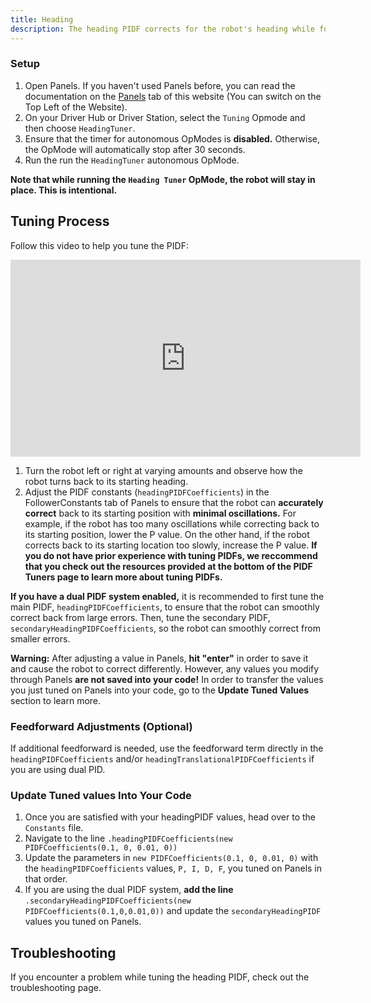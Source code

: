 ```yaml
---
title: Heading
description: The heading PIDF corrects for the robot's heading while following the path. 
---
```


### Setup 

1. Open Panels. If you haven't used Panels before, you can read the documentation on the [Panels](../../../panels) tab of this website (You can switch on the Top Left of the Website).
2. On your Driver Hub or Driver Station, select the `Tuning` Opmode and then choose `HeadingTuner`. 
3. Ensure that the timer for autonomous OpModes is **disabled.** Otherwise, the OpMode will automatically stop after 30 seconds.
4. Run the run the `HeadingTuner` autonomous OpMode.

**Note that while running the `Heading Tuner` OpMode, the robot will stay in place. This is intentional.**

## Tuning Process
Follow this video to help you tune the PIDF: 

<iframe width="560" height="315" 
src="https://www.youtube.com/embed/cJi_QOMCTmo?si=5z9Z1m5j6dFtDoyS" 
title="YouTube video player" frameBorder="0" allow="accelerometer; autoplay; 
clipboard-write; encrypted-media; gyroscope; picture-in-picture; 
web-share" referrerPolicy="strict-origin-when-cross-origin" allowFullScreen></iframe>

1. Turn the robot left or right at varying amounts and observe how the robot turns back to its starting heading. 
2. Adjust the PIDF constants (`headingPIDFCoefficients`) in the FollowerConstants tab of Panels to ensure that the robot can **accurately correct** back to its starting position with **minimal oscillations.** For example, if the robot has too many oscillations while correcting back to its starting position, lower the P value. On the other hand, if the robot corrects back to its starting location too slowly, increase the P value. 
**If you do not have prior experience with tuning PIDFs, we reccommend that you check out the resources provided at the bottom of the PIDF Tuners page to learn more about tuning PIDFs.**

**If you have a dual PIDF system enabled,** it is recommended to first tune the main PIDF, `headingPIDFCoefficients`, to ensure that the robot can smoothly correct back from large errors. Then, tune the secondary PIDF, `secondaryHeadingPIDFCoefficients`, so the robot can smoothly correct from smaller errors. 

**Warning:** After adjusting a value in Panels, **hit "enter"** in order to save it and cause the robot to correct differently. However, any values you modify through Panels **are not saved into your code!** In order to transfer the values you just tuned on Panels into your code, go to the **Update Tuned Values** section to learn more.  

### Feedforward Adjustments (Optional)

If additional feedforward is needed, use the feedforward term directly in the `headingPIDFCoefficients` and/or `headingTranslationalPIDFCoefficients` if 
you are using dual PID.

### Update Tuned values Into Your Code
1. Once you are satisfied with your headingPIDF values, head over to the `Constants` file. 
2. Navigate to the line `.headingPIDFCoefficients(new PIDFCoefficients(0.1, 0, 0.01, 0))` 
3. Update the parameters in `new PIDFCoefficients(0.1, 0, 0.01, 0)` with the `headingPIDFCoefficients` values, `P, I, D, F`, you tuned on Panels in that order. 
4. If you are using the dual PIDF system, **add the line** `.secondaryHeadingPIDFCoefficients(new PIDFCoefficients(0.1,0,0.01,0))` and update the `secondaryHeadingPIDF` values you tuned on Panels. 

## Troubleshooting
If you encounter a problem while tuning the heading PIDF, check out the troubleshooting page. 
